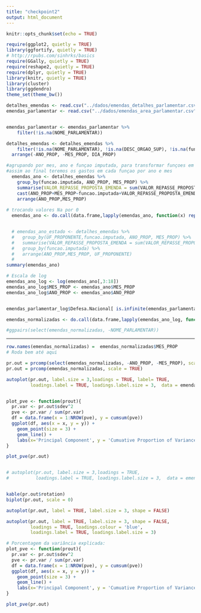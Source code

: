 ```yaml
---
title: "checkpoint2"
output: html_document
---
```


```r
knitr::opts_chunk$set(echo = TRUE)
```

```r
require(ggplot2, quietly = TRUE)
library(ggfortify, quietly = TRUE)
# http://rpubs.com/sinhrks/basics
require(GGally, quietly = TRUE)
require(reshape2, quietly = TRUE)
require(dplyr, quietly = TRUE)
library(knitr, quietly = TRUE)
library(cluster)
library(ggdendro)
theme_set(theme_bw())
```

```r

detalhes_emendas <- read.csv("../dados/emendas_detalhes_parlamentar.csv")
emendas_parlamentar <- read.csv("../dados/emendas_area_parlamentar.csv")


emendas_parlamentar <- emendas_parlamentar %>%
    filter(!is.na(NOME_PARLAMENTAR)) 

detalhes_emendas <- detalhes_emendas %>%
    filter(!is.na(NOME_PARLAMENTAR), !is.na(DESC_ORGAO_SUP), !is.na(funcao.imputada)) %>%
  arrange(-ANO_PROP, -MES_PROP, DIA_PROP)

#agrupando por mes, ano e funçao imputada, para transformar funçoes em colunas
#assim ao final teremos os gastos em cada funçao por ano e mes
  emendas_ano <- detalhes_emendas %>%
    group_by(funcao.imputada, ANO_PROP, MES_PROP) %>%
    summarise(VALOR_REPASSE_PROPOSTA_EMENDA = sum(VALOR_REPASSE_PROPOSTA_EMENDA)) %>%
    cast(ANO_PROP+MES_PROP~funcao.imputada+VALOR_REPASSE_PROPOSTA_EMENDA) %>%
    arrange(ANO_PROP,MES_PROP)  
  
# trocando valores Na por 0 
  emendas_ano <- do.call(data.frame,lapply(emendas_ano, function(x) replace(x, is.na(x),0)))


  # emendas_ano_estado <- detalhes_emendas %>%
  #   group_by(UF_PROPONENTE,funcao.imputada, ANO_PROP, MES_PROP) %>%
  #   summarise(VALOR_REPASSE_PROPOSTA_EMENDA = sum(VALOR_REPASSE_PROPOSTA_EMENDA)) %>%
  #   group_by(funcao.imputada) %>%
  #   arrange(ANO_PROP,MES_PROP, UF_PROPONENTE) 
  #   
summary(emendas_ano)

```

```r
# Escala de log 
emendas_ano_log <- log(emendas_ano[,3:18])
emendas_ano_log$MES_PROP <- emendas_ano$MES_PROP
emendas_ano_log$ANO_PROP <- emendas_ano$ANO_PROP


emendas_parlamentar_log$Defesa.Nacional[ is.infinite(emendas_parlamentar_log$Defesa.Nacional) ] <- 0

emendas_normalizadas <- do.call(data.frame,lapply(emendas_ano_log, function(x) replace(x, is.infinite(x),0)))

#ggpairs(select(emendas_normalizadas, -NOME_PARLAMENTAR))
```

----


```r
row.names(emendas_normalizadas) =  emendas_normalizadas$MES_PROP 
# Roda bem até aqui

pr.out = prcomp(select(emendas_normalizadas, -ANO_PROP, -MES_PROP), scale = TRUE) 
pr.out = prcomp(emendas_normalizadas, scale = TRUE) 

autoplot(pr.out, label.size = 3,loadings = TRUE, label= TRUE,
         loadings.label = TRUE, loadings.label.size = 3,  data = emendas_ano,colour = "MES_PROP") 


plot_pve <- function(prout){
  pr.var <- pr.out$sdev^2
  pve <- pr.var / sum(pr.var)
  df = data.frame(x = 1:NROW(pve), y = cumsum(pve))
  ggplot(df, aes(x = x, y = y)) + 
    geom_point(size = 3) + 
    geom_line() + 
    labs(x='Principal Component', y = 'Cumuative Proportion of Variance Explained')
}

plot_pve(pr.out)


# autoplot(pr.out, label.size = 3,loadings = TRUE, 
#          loadings.label = TRUE, loadings.label.size = 3,  data = emendas_ano,colour = "ANO_PROP") 


kable(pr.out$rotation)
biplot(pr.out, scale = 0)

autoplot(pr.out, label = TRUE, label.size = 3, shape = FALSE)

autoplot(pr.out, label = TRUE, label.size = 3, shape = FALSE, 
         loadings = TRUE, loadings.colour = 'blue',
         loadings.label = TRUE, loadings.label.size = 3)

# Porcentagem da variância explicada: 
plot_pve <- function(prout){
  pr.var <- pr.out$sdev^2
  pve <- pr.var / sum(pr.var)
  df = data.frame(x = 1:NROW(pve), y = cumsum(pve))
  ggplot(df, aes(x = x, y = y)) + 
    geom_point(size = 3) + 
    geom_line() + 
    labs(x='Principal Component', y = 'Cumuative Proportion of Variance Explained')
}

plot_pve(pr.out)
```